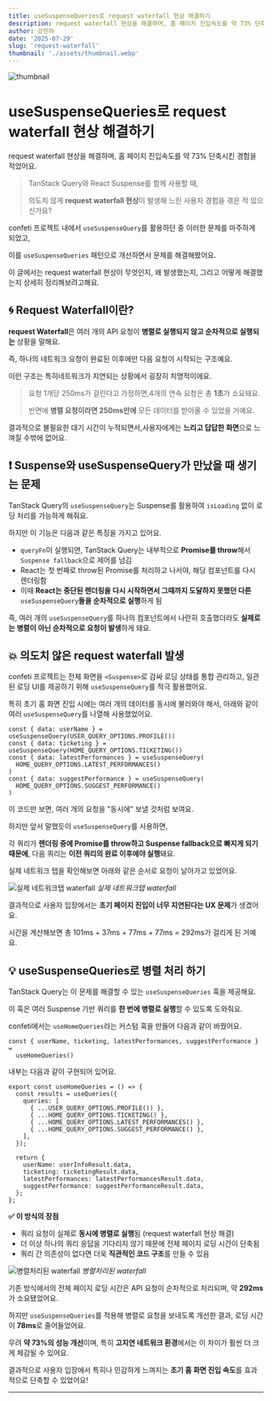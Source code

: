 ```yaml
---
title: useSuspenseQueries로 request waterfall 현상 해결하기
description: request waterfall 현상을 해결하며, 홈 페이지 진입속도를 약 73% 단축시킨 경험을 적었어요.
author: 강민하
date: '2025-07-29'
slug: 'request-waterfall'
thumbnail: './assets/thumbnail.webp'
---
```


![thumbnail](./assets/thumbnail.webp)

# useSuspenseQueries로 request waterfall 현상 해결하기

request waterfall 현상을 해결하며, 홈 페이지 진입속도를 약 73% 단축시킨 경험을 적었어요.

> TanStack Query와 React Suspense를 함께 사용할 때,
>
> 의도치 않게 **request waterfall 현상**이 발생해 느린 사용자 경험을 겪은 적 있으신가요?

confeti 프로젝트 내에서 `useSuspenseQuery`를 활용하던 중 이러한 문제를 마주하게 되었고,

이를 `useSuspenseQueries` 패턴으로 개선하면서 문제를 해결해봤어요.

이 글에서는 request waterfall 현상이 무엇인지, 왜 발생했는지, 그리고 어떻게 해결했는지 상세히 정리해보려고해요.

## 🌀 Request Waterfall이란?

**request Waterfall**은 여러 개의 API 요청이 **병렬로 실행되지 않고 순차적으로 실행되는** 상황을 말해요.

즉, 하나의 네트워크 요청이 완료된 이후에만 다음 요청이 시작되는 구조예요.

이런 구조는 특히네트워크가 지연되는 상황에서 굉장히 치명적이에요.

> 요청 1개당 250ms가 걸린다고 가정하면,4개의 연속 요청은 총 **1초**가 소요돼요.
>
> 반면에 **병렬 요청이라면 250ms만에** 모든 데이터를 받아올 수 있었을 거예요.

결과적으로 불필요한 대기 시간이 누적되면서,사용자에게는 **느리고 답답한 화면**으로 느껴질 수밖에 없어요.

## ❗️ Suspense와 useSuspenseQuery가 만났을 때 생기는 문제

TanStack Query의 `useSuspenseQuery`는 Suspense를 활용하여 `isLoading` 없이 로딩 처리를 가능하게 해줘요.

하지만 이 기능은 다음과 같은 특징을 가지고 있어요.

- `queryFn`이 실행되면, TanStack Query는 내부적으로 **Promise를 throw**해서 `Suspense fallback`으로 제어를 넘김
- React는 첫 번째로 throw된 Promise를 처리하고 나서야, 해당 컴포넌트를 다시 렌더링함
- 이때 **React는 중단된 렌더링을 다시 시작하면서 그때까지 도달하지 못했던 다른** `useSuspenseQuery`**들을 순차적으로 실행**하게 됨

즉, 여러 개의 `useSuspenseQuery`를 하나의 컴포넌트에서 나란히 호출했더라도 **실제로는 병렬이 아닌 순차적으로 요청이 발생**하게 돼요.

## 💥 의도치 않은 request waterfall 발생

confeti 프로젝트는 전체 화면을 `<Suspense>`로 감싸 로딩 상태를 통합 관리하고, 일관된 로딩 UI를 제공하기 위해 `useSuspenseQuery`를 적극 활용했어요.

특히 초기 홈 화면 진입 시에는 여러 개의 데이터를 동시에 불러와야 해서, 아래와 같이 여러 `useSuspenseQuery`를 나열해 사용했었어요.

```tsx
const { data: userName } = useSuspenseQuery(USER_QUERY_OPTIONS.PROFILE())
const { data: ticketing } = useSuspenseQuery(HOME_QUERY_OPTIONS.TICKETING())
const { data: latestPerformances } = useSuspenseQuery(
  HOME_QUERY_OPTIONS.LATEST_PERFORMANCES()
)
const { data: suggestPerformance } = useSuspenseQuery(
  HOME_QUERY_OPTIONS.SUGGEST_PERFORMANCE()
)
```

이 코드만 보면, 여러 개의 요청을 "동시에" 보낼 것처럼 보여요.

하지만 앞서 말했듯이 `useSuspenseQuery`를 사용하면,

각 쿼리가 **렌더링 중에 Promise를 throw하고 Suspense fallback으로 빠지게 되기 때문에**, 다음 쿼리는 **이전 쿼리의 완료 이후에야 실행**돼요.

실제 네트워크 탭을 확인해보면 아래와 같은 순서로 요청이 날아가고 있었어요.

![실제 네트워크탭 waterfall](./assets/network-waterfall.webp)
_실제 네트워크탭 waterfall_

결과적으로 사용자 입장에서는 **초기 페이지 진입이 너무 지연된다는 UX 문제**가 생겼어요.

시간을 계산해보면 총 101ms + 37ms + 77ms + 77ms = 292ms가 걸리게 된 거예요.

## 💡 useSuspenseQueries로 병렬 처리 하기

TanStack Query는 이 문제를 해결할 수 있는 `useSuspenseQueries` 훅을 제공해요.

이 훅은 여러 Suspense 기반 쿼리를 **한 번에 병렬로 실행**할 수 있도록 도와줘요.

confeti에서는 `useHomeQueries`라는 커스텀 훅을 만들어 다음과 같이 바꿨어요.

```tsx
const { userName, ticketing, latestPerformances, suggestPerformance } =
  useHomeQueries()
```

내부는 다음과 같이 구현되어 있어요.

```tsx
export const useHomeQueries = () => {
  const results = useQueries({
    queries: [
      { ...USER_QUERY_OPTIONS.PROFILE()) },
      { ...HOME_QUERY_OPTIONS.TICKETING() },
      { ...HOME_QUERY_OPTIONS.LATEST_PERFORMANCES() },
      { ...HOME_QUERY_OPTIONS.SUGGEST_PERFORMANCE() },
    ],
  });

  return {
    userName: userInfoResult.data,
    ticketing: ticketingResult.data,
    latestPerformances: latestPerformancesResult.data,
    suggestPerformance: suggestPerformanceResult.data,
  };
};
```

**✅ 이 방식의 장점**

- 쿼리 요청이 실제로 **동시에 병렬로 실행**됨 (request waterfall 현상 해결)
- 더 이상 하나의 쿼리 응답을 기다리지 않기 때문에 전체 페이지 로딩 시간이 단축됨
- 쿼리 간 의존성이 없다면 더욱 **직관적인 코드 구조**를 만들 수 있음

![병렬처리된 waterfall](./assets/parallel-waterfall.webp)
_병렬처리된 waterfall_

기존 방식에서의 전체 페이지 로딩 시간은 API 요청이 순차적으로 처리되며, 약 **292ms**가 소요됐었어요.

하지만 `useSuspenseQueries`를 적용해 병렬로 요청을 보내도록 개선한 결과, 로딩 시간이 **78ms**로 줄어들었어요.

무려 **약 73%의 성능 개선**이며, 특히 **고지연 네트워크 환경**에서는 이 차이가 훨씬 더 크게 체감될 수 있어요.

결과적으로 사용자 입장에서 특히나 민감하게 느껴지는 **초기 홈 화면 진입 속도**를 효과적으로 단축할 수 있었어요!

---
